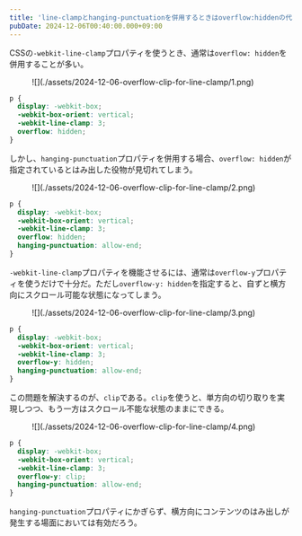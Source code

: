 ```yaml
---
title: 'line-clampとhanging-punctuationを併用するときはoverflow:hiddenの代わりにclipを使う'
pubDate: 2024-12-06T00:40:00.000+09:00
---
```


CSSの`-webkit-line-clamp`プロパティを使うとき、通常は`overflow: hidden`を併用することが多い。

<figure>![](./assets/2024-12-06-overflow-clip-for-line-clamp/1.png)</figure>

```css
p {
  display: -webkit-box;
  -webkit-box-orient: vertical;
  -webkit-line-clamp: 3;
  overflow: hidden;
}
```

しかし、`hanging-punctuation`プロパティを併用する場合、`overflow: hidden`が指定されているとはみ出した役物が見切れてしまう。

<figure>![](./assets/2024-12-06-overflow-clip-for-line-clamp/2.png)</figure>

```css
p {
  display: -webkit-box;
  -webkit-box-orient: vertical;
  -webkit-line-clamp: 3;
  overflow: hidden;
  hanging-punctuation: allow-end;
}
```

`-webkit-line-clamp`プロパティを機能させるには、通常は`overflow-y`プロパティを使うだけで十分だ。ただし`overflow-y: hidden`を指定すると、自ずと横方向にスクロール可能な状態になってしまう。

<figure>![](./assets/2024-12-06-overflow-clip-for-line-clamp/3.png)</figure>

```css
p {
  display: -webkit-box;
  -webkit-box-orient: vertical;
  -webkit-line-clamp: 3;
  overflow-y: hidden;
  hanging-punctuation: allow-end;
}
```

この問題を解決するのが、`clip`である。`clip`を使うと、単方向の切り取りを実現しつつ、もう一方はスクロール不能な状態のままにできる。

<figure>![](./assets/2024-12-06-overflow-clip-for-line-clamp/4.png)</figure>

```css
p {
  display: -webkit-box;
  -webkit-box-orient: vertical;
  -webkit-line-clamp: 3;
  overflow-y: clip;
  hanging-punctuation: allow-end;
}
```

`hanging-punctuation`プロパティにかぎらず、横方向にコンテンツのはみ出しが発生する場面においては有効だろう。
